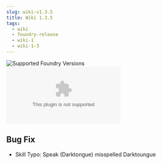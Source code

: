 ```yaml
---
slug: wiki-v1.3.5
title: Wiki 1.3.5
tags:
  - wiki
  - foundry-release
  - wiki-1
  - wiki-1-3
---
```


![Supported Foundry Versions](https://img.shields.io/endpoint?url=https://foundryshields.com/version?url=https://github.com/sun-dragon-cult/fvtt-module-wiki-rqg/releases/download/v1.3.5/en-module.json)
![Download Count](https://img.shields.io/github/downloads/sun-dragon-cult/fvtt-module-wiki-rqg/v1.3.5/wiki-en-rqg.zip)

## Bug Fix

- Skill Typo: Speak (Darktongue) misspelled Darktoungue
  <GithubIssue issue="24" repo="fvtt-module-wiki-rqg" />
